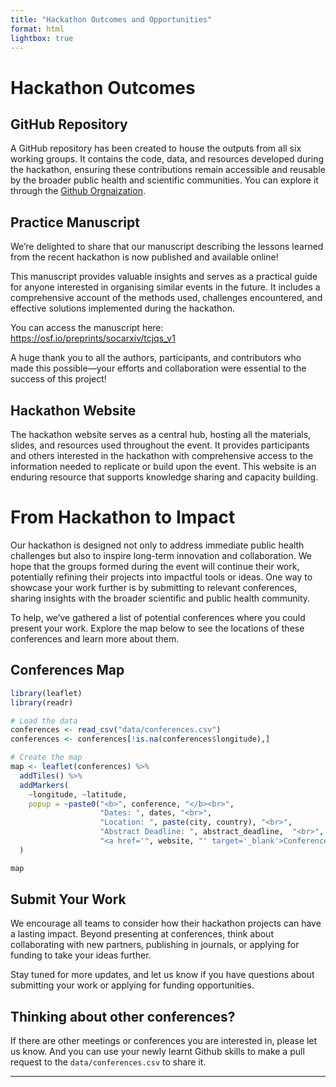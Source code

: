 ```yaml
---
title: "Hackathon Outcomes and Opportunities"
format: html
lightbox: true
---
```


# Hackathon Outcomes

## GitHub Repository

A GitHub repository has been created to house the outputs from all six working groups. It contains the code, data, and resources developed during the hackathon, ensuring these contributions remain accessible and reusable by the broader public health and scientific communities. You can explore it through the [Github Orgnaization](https://github.com/CEMA-MRC-Hackathon).

## Practice Manuscript

We're delighted to share that our manuscript describing the lessons learned from the recent hackathon is now published and available online!

This manuscript provides valuable insights and serves as a practical guide for anyone interested in organising similar events in the future. It includes a comprehensive account of the methods used, challenges encountered, and effective solutions implemented during the hackathon.

You can access the manuscript here: [https://osf.io/preprints/socarxiv/tcjqs_v1](https://osf.io/preprints/socarxiv/tcjqs_v1)

A huge thank you to all the authors, participants, and contributors who made this possible—your efforts and collaboration were essential to the success of this project!

## Hackathon Website

The hackathon website serves as a central hub, hosting all the materials, slides, and resources used throughout the event. It provides participants and others interested in the hackathon with comprehensive access to the information needed to replicate or build upon the event. This website is an enduring resource that supports knowledge sharing and capacity building.

# From Hackathon to Impact

Our hackathon is designed not only to address immediate public health challenges but also to inspire long-term innovation and collaboration. We hope that the groups formed during the event will continue their work, potentially refining their projects into impactful tools or ideas. One way to showcase your work further is by submitting to relevant conferences, sharing insights with the broader scientific and public health community.

To help, we’ve gathered a list of potential conferences where you could present your work. Explore the map below to see the locations of these conferences and learn more about them.

## Conferences Map

```r
library(leaflet)
library(readr)

# Load the data
conferences <- read_csv("data/conferences.csv")
conferences <- conferences[!is.na(conferences$longitude),]

# Create the map
map <- leaflet(conferences) %>%
  addTiles() %>%
  addMarkers(
    ~longitude, ~latitude, 
    popup = ~paste0("<b>", conference, "</b><br>",
                    "Dates: ", dates, "<br>",
                    "Location: ", paste(city, country), "<br>",
                    "Abstract Deadline: ", abstract_deadline,  "<br>",
                    "<a href='", website, "' target='_blank'>Conference Website</a>")
  )

map

```

## Submit Your Work

We encourage all teams to consider how their hackathon projects can have a lasting impact. Beyond presenting at conferences, think about collaborating with new partners, publishing in journals, or applying for funding to take your ideas further.

Stay tuned for more updates, and let us know if you have questions about submitting your work or applying for funding opportunities.

## Thinking about other conferences?

If there are other meetings or conferences you are interested in, please let us know. And you can use your newly learnt Github skills to make a pull request to the `data/conferences.csv` to share it.  

---
